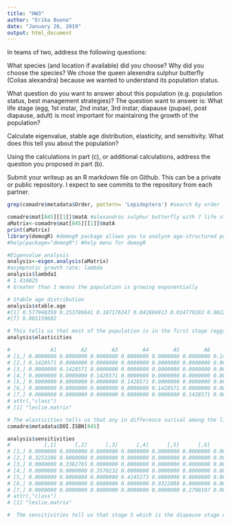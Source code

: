 ```yaml
---
title: "HW3"
author: "Erika Bueno"
date: "January 28, 2019"
output: html_document
---
```

In teams of two, address the following questions:

What species (and location if available) did you choose? Why did you choose the species? We chose the queen alexendra sulphur butterfly (Colias alexandra) because we wanted to understand its population status.

What question do you want to answer about this population (e.g. population status, best management strategies)?  The question want to answer is: What life stage (egg, 1st instar, 2nd instar, 3rd instar, diapause (pupae), post diapause, adult) is most important for maintaining the growth of the population?

Calculate eigenvalue, stable age distribution, elasticity, and sensitivity. What does this tell you about the population? 

Using the calculations in part (c), or additional calculations, address the question you proposed in part (b).

Submit your writeup as an R markdown file on Github. This can be a private or public repository. I expect to see commits to the repository from each partner.

```r
grep(comadre$metadata$Order, pattern= 'Lepidoptera') #search by order

comadre$mat[845][[1]]$matA #alexandras sulphur butterfly with 7 life stages
aMatrix<-comadre$mat[845][[1]]$matA
print(aMatrix)
library(demogR) #demogR package allows you to analyze age-structured population models
#help(package="demogR") #help menu for demogR

#Eigenvalue analysis
analysis<-eigen.analysis(aMatrix)
#asymptotic growth rate: lambda
analysis$lambda1
# 1.416025
# Greater than 1 means the population is growing exponentially

# Stable age distribution
analysis$stable.age
#[1] 0.577948350 0.253786641 0.107176347 0.042884913 0.014779283 0.002264864
#[7] 0.001159602

# This tells us that most of the population is in the first stage (eggs) and few hatch and then subsequently make it to adulthood.
analysis$elasticities

#             A1        A2        A3        A4        A5        A6        A7
# [1,] 0.0000000 0.0000000 0.0000000 0.0000000 0.0000000 0.0000000 0.1428571
# [2,] 0.1428571 0.0000000 0.0000000 0.0000000 0.0000000 0.0000000 0.0000000
# [3,] 0.0000000 0.1428571 0.0000000 0.0000000 0.0000000 0.0000000 0.0000000
# [4,] 0.0000000 0.0000000 0.1428571 0.0000000 0.0000000 0.0000000 0.0000000
# [5,] 0.0000000 0.0000000 0.0000000 0.1428571 0.0000000 0.0000000 0.0000000
# [6,] 0.0000000 0.0000000 0.0000000 0.0000000 0.1428571 0.0000000 0.0000000
# [7,] 0.0000000 0.0000000 0.0000000 0.0000000 0.0000000 0.1428571 0.0000000
# attr(,"class")
# [1] "leslie.matrix"

# The elasticities tells us that any in difference surival among the life stages do not affect the growth rate of the population. 
comadre$metadata$DOI.ISBN[845]

analysis$sensitivities
#           [,1]      [,2]      [,3]      [,4]      [,5]      [,6]         [,7]
# [1,] 0.0000000 0.0000000 0.0000000 0.0000000 0.0000000 0.0000000 0.0002866303
# [2,] 0.3253286 0.0000000 0.0000000 0.0000000 0.0000000 0.0000000 0.0000000000
# [3,] 0.0000000 0.3382765 0.0000000 0.0000000 0.0000000 0.0000000 0.0000000000
# [4,] 0.0000000 0.0000000 0.3570232 0.0000000 0.0000000 0.0000000 0.0000000000
# [5,] 0.0000000 0.0000000 0.0000000 0.4145273 0.0000000 0.0000000 0.0000000000
# [6,] 0.0000000 0.0000000 0.0000000 0.0000000 0.9322088 0.0000000 0.0000000000
# [7,] 0.0000000 0.0000000 0.0000000 0.0000000 0.0000000 0.2790197 0.0000000000
# attr(,"class")
# [1] "leslie.matrix"

#  The sensitivities tell us that stage 5 which is the diapause stage of the Colias alexandra butterfly, is the most important stage for the growth of the population. Based on the original study by Hayes, 1981, the author concluded that diapause stage contributed the most towards population growth because of environmental conditions such as cold weather which coincides with our analysis.

```